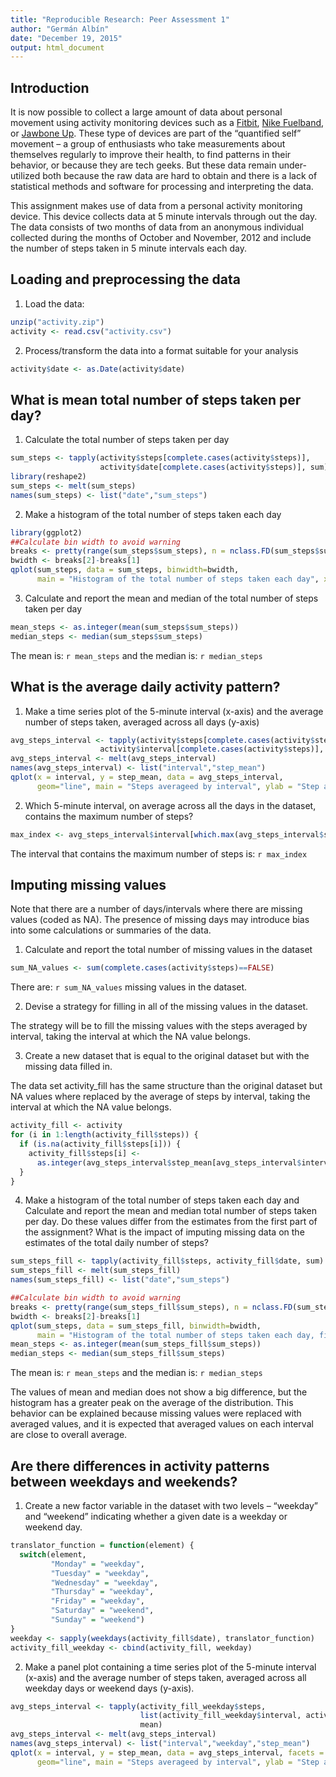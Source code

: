```yaml
---
title: "Reproducible Research: Peer Assessment 1"
author: "Germán Albín"
date: "December 19, 2015"
output: html_document
---
```


## Introduction

It is now possible to collect a large amount of data about personal movement using activity monitoring devices such as a [Fitbit](http://www.fitbit.com/), [Nike Fuelband](http://www.nike.com/us/en_us/c/nikeplus-fuelband), or [Jawbone Up](https://jawbone.com/up). These type of devices are part of the “quantified self” movement – a group of enthusiasts who take measurements about themselves regularly to improve their health, to find patterns in their behavior, or because they are tech geeks. But these data remain under-utilized both because the raw data are hard to obtain and there is a lack of statistical methods and software for processing and interpreting the data.

This assignment makes use of data from a personal activity monitoring device. This device collects data at 5 minute intervals through out the day. The data consists of two months of data from an anonymous individual collected during the months of October and November, 2012 and include the number of steps taken in 5 minute intervals each day.

## Loading and preprocessing the data

1. Load the data:
```r
unzip("activity.zip")
activity <- read.csv("activity.csv")
```

2. Process/transform the data into a format suitable for your analysis
```r
activity$date <- as.Date(activity$date)
```

## What is mean total number of steps taken per day?

1. Calculate the total number of steps taken per day
```r
sum_steps <- tapply(activity$steps[complete.cases(activity$steps)],
                    activity$date[complete.cases(activity$steps)], sum)
library(reshape2)
sum_steps <- melt(sum_steps)
names(sum_steps) <- list("date","sum_steps")
```

2. Make a histogram of the total number of steps taken each day
```r
library(ggplot2)
##Calculate bin width to avoid warning
breaks <- pretty(range(sum_steps$sum_steps), n = nclass.FD(sum_steps$sum_steps), min.n = 1)
bwidth <- breaks[2]-breaks[1]
qplot(sum_steps, data = sum_steps, binwidth=bwidth, 
      main = "Histogram of the total number of steps taken each day", xlab = "Total steps")
```

3. Calculate and report the mean and median of the total number of steps taken per day
```r
mean_steps <- as.integer(mean(sum_steps$sum_steps))
median_steps <- median(sum_steps$sum_steps)
```

The mean is: `r mean_steps` and the median is: `r median_steps`

## What is the average daily activity pattern?

1. Make a time series plot of the 5-minute interval (x-axis) and the average number of steps taken, averaged across all days (y-axis)
```r
avg_steps_interval <- tapply(activity$steps[complete.cases(activity$steps)],
                    activity$interval[complete.cases(activity$steps)], mean)
avg_steps_interval <- melt(avg_steps_interval)
names(avg_steps_interval) <- list("interval","step_mean")
qplot(x = interval, y = step_mean, data = avg_steps_interval, 
      geom="line", main = "Steps averageed by interval", ylab = "Step average")
```

2. Which 5-minute interval, on average across all the days in the dataset, contains the maximum number of steps?
```r
max_index <- avg_steps_interval$interval[which.max(avg_steps_interval$step_mean)]
```
The interval that contains the maximum number of steps is: `r max_index`

## Imputing missing values
Note that there are a number of days/intervals where there are missing values (coded as NA). The presence of missing days may introduce bias into some calculations or summaries of the data.

1. Calculate and report the total number of missing values in the dataset
```r
sum_NA_values <- sum(complete.cases(activity$steps)==FALSE)
```
There are: `r sum_NA_values` missing values in the dataset.

2. Devise a strategy for filling in all of the missing values in the dataset.

The strategy will be to fill the missing values with the steps averaged by interval, taking the interval at which the NA value belongs.

3. Create a new dataset that is equal to the original dataset but with the missing data filled in.

The data set activity_fill has the same structure than the original dataset but NA values where replaced by the average of steps by interval, taking the interval at which the NA value belongs.
```r
activity_fill <- activity
for (i in 1:length(activity_fill$steps)) {
  if (is.na(activity_fill$steps[i])) {
    activity_fill$steps[i] <-
      as.integer(avg_steps_interval$step_mean[avg_steps_interval$interval==activity_fill$interval[i]])
  }
}
```

4. Make a histogram of the total number of steps taken each day and Calculate and report the mean and median total number of steps taken per day. Do these values differ from the estimates from the first part of the assignment? What is the impact of imputing missing data on the estimates of the total daily number of steps?

```r
sum_steps_fill <- tapply(activity_fill$steps, activity_fill$date, sum)
sum_steps_fill <- melt(sum_steps_fill)
names(sum_steps_fill) <- list("date","sum_steps")

##Calculate bin width to avoid warning
breaks <- pretty(range(sum_steps_fill$sum_steps), n = nclass.FD(sum_steps_fill$sum_steps), min.n = 1)
bwidth <- breaks[2]-breaks[1]
qplot(sum_steps, data = sum_steps_fill, binwidth=bwidth, 
      main = "Histogram of the total number of steps taken each day, filled dataset", xlab = "Total steps")
mean_steps <- as.integer(mean(sum_steps_fill$sum_steps))
median_steps <- median(sum_steps_fill$sum_steps)
```

The mean is: `r mean_steps` and the median is: `r median_steps`

The values of mean and median does not show a big difference, but the histogram has a greater peak on the average of the distribution. This behavior can be explained because missing values were replaced with averaged values, and it is expected that averaged values on each interval are close to overall average.

## Are there differences in activity patterns between weekdays and weekends?

1. Create a new factor variable in the dataset with two levels – “weekday” and “weekend” indicating whether a given date is a weekday or weekend day.
```r
translator_function = function(element) {
  switch(element,
         "Monday" = "weekday",
         "Tuesday" = "weekday",
         "Wednesday" = "weekday",
         "Thursday" = "weekday",
         "Friday" = "weekday",
         "Saturday" = "weekend",
         "Sunday" = "weekend")
}
weekday <- sapply(weekdays(activity_fill$date), translator_function)
activity_fill_weekday <- cbind(activity_fill, weekday)
```

2. Make a panel plot containing a time series plot of the 5-minute interval (x-axis) and the average number of steps taken, averaged across all weekday days or weekend days (y-axis).
```r
avg_steps_interval <- tapply(activity_fill_weekday$steps, 
                             list(activity_fill_weekday$interval, activity_fill_weekday$weekday),
                             mean)
avg_steps_interval <- melt(avg_steps_interval)
names(avg_steps_interval) <- list("interval","weekday","step_mean")
qplot(x = interval, y = step_mean, data = avg_steps_interval, facets = weekday~.,
      geom="line", main = "Steps averageed by interval", ylab = "Step average")
```

